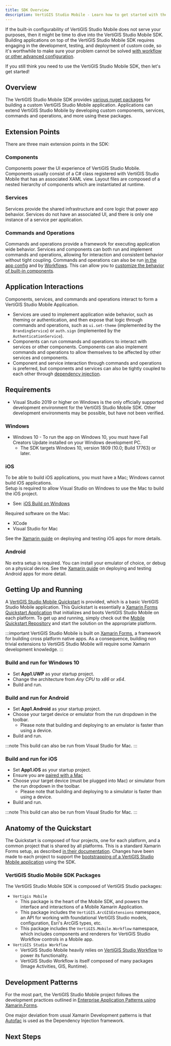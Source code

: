 ```yaml
---
title: SDK Overview
description: VertiGIS Studio Mobile - Learn how to get started with the VertiGIS Studio Mobile SDK
---
```



If the built-in configurability of VertiGIS Studio Mobile does not serve your purposes, then it might be time to dive into the VertiGIS Studio Mobile SDK. Building applications on top of the VertiGIS Studio Mobile SDK requires engaging in the development, testing, and deployment of custom code, so it's worthwhile to make sure your problem cannot be solved [with workflow or other advanced configuration](overview.mdx).

If you still think you need to use the VertiGIS Studio Mobile SDK, then let's get started!

<DesignerCallout />

## Overview

The VertiGIS Studio Mobile SDK provides [various nuget packages](#vertigis-studio-mobile-sdk-packages) for building a custom VertiGIS Studio Mobile application. Applications can extend VertiGIS Studio Mobile by developing custom components, services, commands and operations, and more using these packages.

## Extension Points

There are three main extension points in the SDK:

### Components

Components power the UI experience of VertiGIS Studio Mobile. Components usually consist of a C# class registered with VertiGIS Studio Mobile that has an associated XAML view. Layout files are composed of a nested hierarchy of components which are instantiated at runtime.

### Services

Services provide the shared infrastructure and core logic that power app behavior. Services do not have an associated UI, and there is only one instance of a service per application.

### Commands and Operations

Commands and operations provide a framework for executing application wide behavior. Services and components can both run and implement commands and operations, allowing for interaction and consistent behavior without tight coupling. Commands and operations can also be run [in the app config](tutorial-configure-button-click.mdx) and by [Workflows](https://docs.vertigisstudio.com/workflow/latest/help/Default.htm#wf5/help/activities/run-command.htm). This can allow you to [customize the behavior of built-in components](tutorial-change-default-behavior.mdx).

## Application Interactions

Components, services, and commands and operations interact to form a VertiGIS Studio Mobile Application.

-   Services are used to implement application wide behavior, such as theming or authentication, and then expose that logic through commands and operations, such as `ui.set-theme` (implemented by the `BrandingService`) or `auth.sign` (implemented by the `AuthenticationService`).
-   Components can run commands and operations to interact with services or other components. Components can also implement commands and operations to allow themselves to be affected by other services and components.
-   Component and service interaction through commands and operations is preferred, but components and services can also be tightly coupled to each other through [dependency injection](sdk-dependency-injection.mdx).

## Requirements

-   Visual Studio 2019 or higher on Windows is the only officially supported development environment for the VertiGIS Studio Mobile SDK. Other development environments may be possible, but have not been verified.

### Windows

-   Windows 10 - To run the app on Windows 10, you must have Fall Creators Update installed on your Windows development PC.
    -   The SDK targets Windows 10, version 1809 (10.0; Build 17763) or later.

### iOS

To be able to build iOS applications, you must have a Mac; Windows cannot build iOS applications.  
Setup is required to allow Visual Studio on Windows to use the Mac to build the iOS project.

-   See: [iOS Build on Windows](https://docs.microsoft.com/en-us/xamarin/ios/get-started/installation/windows/)

Required software on the Mac:

-   XCode
-   Visual Studio for Mac

See the [Xamarin guide](https://docs.microsoft.com/en-us/xamarin/ios/deploy-test/) on deploying and testing iOS apps for more details.

### Android

No extra setup is required. You can install your emulator of choice, or debug on a physical device. See the [Xamarin guide](https://docs.microsoft.com/en-us/xamarin/android/deploy-test/) on deploying and testing Android apps for more detail.

## Getting Up and Running

A [VertiGIS Studio Mobile Quickstart](https://github.com/geocortex/vertigis-mobile-quickstart) is provided, which is a basic VertiGIS Studio Mobile application. This Quickstart is essentially a [Xamarin Forms Quickstart Application](https://docs.microsoft.com/en-us/xamarin/get-started/Quickstarts/single-page?pivots=windows) that initializes and boots VertiGIS Studio Mobile on each platform. To get up and running, simply check out the [Mobile Quickstart Repository](https://github.com/geocortex/vertigis-mobile-quickstart) and start the solution on the appropriate platform.

:::important
VertiGIS Studio Mobile is built on [Xamarin Forms](https://docs.microsoft.com/en-us/xamarin/xamarin-forms/), a framework for building cross platform native apps. As a consequence, building non trivial extensions to VertiGIS Studio Mobile will require some Xamarin development knowledge.
:::

### Build and run for Windows 10

-   Set **App1.UWP** as your startup project.
-   Change the architecture from _Any CPU_ to _x86_ or _x64_.
-   Build and run.

### Build and run for Android

-   Set **App1.Android** as your startup project.
-   Choose your target device or emulator from the run dropdown in the toolbar.
    -   Please note that building and deploying to an emulator is faster than using a device.
-   Build and run.

:::note
This build can also be run from Visual Studio for Mac.
:::

### Build and run for iOS

-   Set **App1.iOS** as your startup project.
-   Ensure you are [paired with a Mac](https://docs.microsoft.com/en-us/xamarin/ios/get-started/installation/windows/connecting-to-mac/)
-   Choose your target device (must be plugged into Mac) or simulator from the run dropdown in the toolbar.
    -   Please note that building and deploying to a simulator is faster than using a device.
-   Build and run.

:::note
This build can also be run from Visual Studio for Mac.
:::

## Anatomy of the Quickstart

The Quickstart is composed of four projects, one for each platform, and a common project that is shared by all platforms. This is a standard Xamarin Forms setup, as described [in their documentation](https://docs.microsoft.com/en-us/xamarin/get-started/Quickstarts/deepdive?pivots=windows#anatomy-of-a-xamarinforms-application). Changes have been made to each project to support the [bootstrapping of a VertiGIS Studio Mobile application](sdk-quickstart-reference.mdx#entry-points) using the SDK.

### VertiGIS Studio Mobile SDK Packages

The VertiGIS Studio Mobile SDK is composed of VertiGIS Studio packages:

-   `Vertigis Mobile`
    -   This package is the heart of the Mobile SDK, and powers the interface and interactions of a Mobile Xamarin Application.
    -   This package includes the `VertiGIS.ArcGISExtensions` namespace, an API for working with foundational VertiGIS Studio models, configuration, Esri's ArcGIS types, etc.
    -   This package includes the `VertiGIS.Mobile.Workflow` namespace, which includes components and renderers for VertiGIS Studio Workflow controls in a Mobile app.
-   `VertiGIS Studio Workflow`
    -   VertiGIS Studio Mobile heavily relies on [VertiGIS Studio Workflow](../workflow/overview.mdx) to power its functionality.
    -   VertiGIS Studio Workflow is itself composed of many packages (Image Activities, GIS, Runtime).

## Development Patterns

For the most part, the VertiGIS Studio Mobile project follows the development practices outlined in [Enterprise Application Patterns using Xamarin.Forms](https://docs.microsoft.com/en-us/xamarin/xamarin-forms/enterprise-application-patterns/).

One major deviation from usual Xamarin Development patterns is that [Autofac](https://autofac.org/) is used as the Dependency Injection framework.

## Next Steps

<UseCaseContainer>
    <UseCaseCard
        title="Create a Component"
        description="Learn how to create a basic component"
        link={useBaseUrl("docs/mobile/sdk-components-create")}
    />
    <UseCaseCard
        title="Create a Service"
        description="Learn how to create a basic service"
        link={useBaseUrl("docs/mobile/sdk-services-create")}
    />
    <UseCaseCard
        title="Deploy your Application"
        description="Learn how to deploy your custom library, layout and app config"
        link={useBaseUrl("docs/mobile/sdk-deployment")}
    />
</UseCaseContainer>
